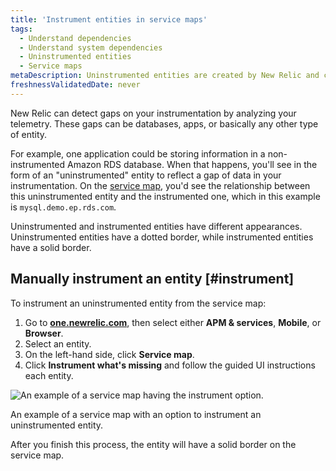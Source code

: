 ```yaml
---
title: 'Instrument entities in service maps'
tags:
  - Understand dependencies
  - Understand system dependencies
  - Uninstrumented entities
  - Service maps
metaDescription: Uninstrumented entities are created by New Relic and can be easily instrumented by the customer
freshnessValidatedDate: never
---
```


New Relic can detect gaps on your instrumentation by analyzing your telemetry. These gaps can be databases, apps, or basically any other type of entity. 

For example, one application could be storing information in a non-instrumented Amazon RDS database. When that happens, you'll see in the form of an "uninstrumented" entity to reflect a gap of data in your instrumentation. On the [service map](/docs/new-relic-solutions/new-relic-one/ui-data/service-maps/introduction-service-maps), you'd see the relationship between this uninstrumented entity and the instrumented one, which in this example is `mysql.demo.ep.rds.com`.

Uninstrumented and instrumented entities have different appearances. Uninstrumented entities have a dotted border, while instrumented entities have a solid border. 

## Manually instrument an entity [#instrument]

To instrument an uninstrumented entity from the service map:
1. Go to <DNT>**[one.newrelic.com](https://one.newrelic.com/all-capabilities)**</DNT>, then select either <DNT>**APM & services**</DNT>, <DNT>**Mobile**</DNT>, or <DNT>**Browser**</DNT>.
2. Select an entity.
3. On the left-hand side, click <DNT>**Service map**</DNT>.
4. Click <DNT>**Instrument what's missing**</DNT> and follow the guided UI instructions each entity. 

<img
  title="uninstrumented entity service map.png"
  alt="An example of a service map having the instrument option."
  src={ServiceMapUninstrumentedEntity}
/>

<figcaption>
An example of a service map with an option to instrument an uninstrumented entity. 
</figcaption>

After you finish this process, the entity will have a solid border on the service map.
